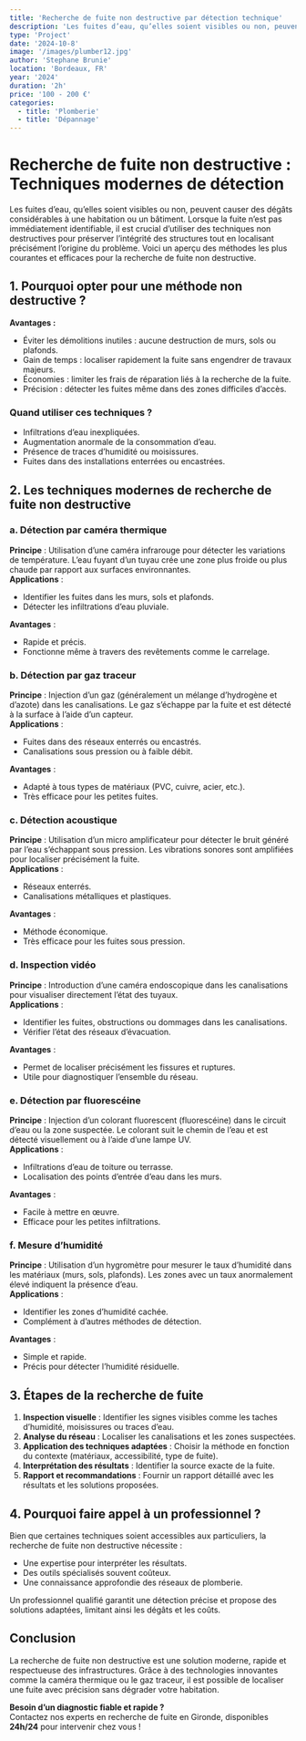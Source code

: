 ```yaml
---
title: 'Recherche de fuite non destructive par détection technique'
description: 'Les fuites d’eau, qu’elles soient visibles ou non, peuvent causer des dégâts considérables à une habitation ou un bâtiment'
type: 'Project'
date: '2024-10-8'
image: '/images/plumber12.jpg'
author: 'Stephane Brunie'
location: 'Bordeaux, FR'
year: '2024'
duration: '2h'
price: '100 - 200 €'
categories:
  - title: 'Plomberie'
  - title: 'Dépannage'
---
```


# Recherche de fuite non destructive : Techniques modernes de détection

Les fuites d’eau, qu’elles soient visibles ou non, peuvent causer des dégâts considérables à une habitation ou un bâtiment. Lorsque la fuite n’est pas immédiatement identifiable, il est crucial d’utiliser des techniques non destructives pour préserver l’intégrité des structures tout en localisant précisément l’origine du problème. Voici un aperçu des méthodes les plus courantes et efficaces pour la recherche de fuite non destructive.

## 1. Pourquoi opter pour une méthode non destructive ?

**Avantages :**

- Éviter les démolitions inutiles : aucune destruction de murs, sols ou plafonds.
- Gain de temps : localiser rapidement la fuite sans engendrer de travaux majeurs.
- Économies : limiter les frais de réparation liés à la recherche de la fuite.
- Précision : détecter les fuites même dans des zones difficiles d’accès.

### Quand utiliser ces techniques ?

- Infiltrations d’eau inexpliquées.
- Augmentation anormale de la consommation d’eau.
- Présence de traces d’humidité ou moisissures.
- Fuites dans des installations enterrées ou encastrées.

## 2. Les techniques modernes de recherche de fuite non destructive

### a. Détection par caméra thermique

**Principe** : Utilisation d’une caméra infrarouge pour détecter les variations de température. L’eau fuyant d’un tuyau crée une zone plus froide ou plus chaude par rapport aux surfaces environnantes.  
**Applications** :
- Identifier les fuites dans les murs, sols et plafonds.
- Détecter les infiltrations d’eau pluviale.

**Avantages** :
- Rapide et précis.
- Fonctionne même à travers des revêtements comme le carrelage.

### b. Détection par gaz traceur

**Principe** : Injection d’un gaz (généralement un mélange d’hydrogène et d’azote) dans les canalisations. Le gaz s’échappe par la fuite et est détecté à la surface à l’aide d’un capteur.  
**Applications** :
- Fuites dans des réseaux enterrés ou encastrés.
- Canalisations sous pression ou à faible débit.

**Avantages** :
- Adapté à tous types de matériaux (PVC, cuivre, acier, etc.).
- Très efficace pour les petites fuites.

### c. Détection acoustique

**Principe** : Utilisation d’un micro amplificateur pour détecter le bruit généré par l’eau s’échappant sous pression. Les vibrations sonores sont amplifiées pour localiser précisément la fuite.  
**Applications** :
- Réseaux enterrés.
- Canalisations métalliques et plastiques.

**Avantages** :
- Méthode économique.
- Très efficace pour les fuites sous pression.

### d. Inspection vidéo

**Principe** : Introduction d’une caméra endoscopique dans les canalisations pour visualiser directement l’état des tuyaux.  
**Applications** :
- Identifier les fuites, obstructions ou dommages dans les canalisations.
- Vérifier l’état des réseaux d’évacuation.

**Avantages** :
- Permet de localiser précisément les fissures et ruptures.
- Utile pour diagnostiquer l’ensemble du réseau.

### e. Détection par fluorescéine

**Principe** : Injection d’un colorant fluorescent (fluorescéine) dans le circuit d’eau ou la zone suspectée. Le colorant suit le chemin de l’eau et est détecté visuellement ou à l’aide d’une lampe UV.  
**Applications** :
- Infiltrations d’eau de toiture ou terrasse.
- Localisation des points d’entrée d’eau dans les murs.

**Avantages** :
- Facile à mettre en œuvre.
- Efficace pour les petites infiltrations.

### f. Mesure d’humidité

**Principe** : Utilisation d’un hygromètre pour mesurer le taux d’humidité dans les matériaux (murs, sols, plafonds). Les zones avec un taux anormalement élevé indiquent la présence d’eau.  
**Applications** :
- Identifier les zones d’humidité cachée.
- Complément à d’autres méthodes de détection.

**Avantages** :
- Simple et rapide.
- Précis pour détecter l’humidité résiduelle.

## 3. Étapes de la recherche de fuite

1. **Inspection visuelle** : Identifier les signes visibles comme les taches d’humidité, moisissures ou traces d’eau.
2. **Analyse du réseau** : Localiser les canalisations et les zones suspectées.
3. **Application des techniques adaptées** : Choisir la méthode en fonction du contexte (matériaux, accessibilité, type de fuite).
4. **Interprétation des résultats** : Identifier la source exacte de la fuite.
5. **Rapport et recommandations** : Fournir un rapport détaillé avec les résultats et les solutions proposées.

## 4. Pourquoi faire appel à un professionnel ?

Bien que certaines techniques soient accessibles aux particuliers, la recherche de fuite non destructive nécessite :

- Une expertise pour interpréter les résultats.
- Des outils spécialisés souvent coûteux.
- Une connaissance approfondie des réseaux de plomberie.

Un professionnel qualifié garantit une détection précise et propose des solutions adaptées, limitant ainsi les dégâts et les coûts.

## Conclusion

La recherche de fuite non destructive est une solution moderne, rapide et respectueuse des infrastructures. Grâce à des technologies innovantes comme la caméra thermique ou le gaz traceur, il est possible de localiser une fuite avec précision sans dégrader votre habitation.

**Besoin d’un diagnostic fiable et rapide ?**  
Contactez nos experts en recherche de fuite en Gironde, disponibles **24h/24** pour intervenir chez vous !
